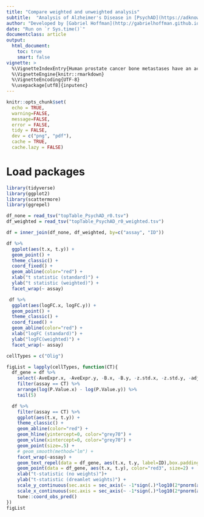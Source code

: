 ```yaml
---
title: "Compare weighted and unweighted analysis"
subtitle:  "Analysis of Alzheimer's Disease in [PsychAD](https://adknowledgeportal.synapse.org/Explore/Projects/DetailsPage?Grant%20Number=R01AG067025)"
author: "Developed by [Gabriel Hoffman](http://gabrielhoffman.github.io/)"
date: "Run on `r Sys.time()`"
documentclass: article
output: 
  html_document:
    toc: true
    smart: false
vignette: >
  %\VignetteIndexEntry{Human prostate cancer bone metastases have an actionable immunosuppressive microenvironment}
  %\VignetteEngine{knitr::rmarkdown}
  %\VignetteEncoding{UTF-8}
  %\usepackage[utf8]{inputenc}
---
```


```r
knitr::opts_chunk$set(
  echo = TRUE,
  warning=FALSE,
  message=FALSE,
  error = FALSE,
  tidy = FALSE,
  dev = c("png", "pdf"),
  cache = TRUE,
  cache.lazy = FALSE)
```

# Load packages
```r
library(tidyverse)
library(ggplot2)
library(scattermore)
library(ggrepel)
```

```r
df_none = read_tsv("topTable_PsychAD_r0.tsv")
df_weighted = read_tsv("topTable_PsychAD_r0_weighted.tsv")

df = inner_join(df_none, df_weighted, by=c("assay", "ID"))
```

```r
df %>%
  ggplot(aes(t.x, t.y)) +
  geom_point() + 
  theme_classic() +
  coord_fixed() +
  geom_abline(color="red") +
  xlab("t statistic (standard)") + 
  ylab("t statistic (weighted)") +
  facet_wrap(~ assay) 

 df %>%
  ggplot(aes(logFC.x, logFC.y)) +
  geom_point() + 
  theme_classic() +
  coord_fixed() +
  geom_abline(color="red") +
  xlab("logFC (standard)") +
  ylab("logFC(weighted)") +
  facet_wrap(~ assay) 
```

```r
cellTypes = c("Olig")

figList = lapply(cellTypes, function(CT){
  df_gene = df %>%
    select(-AveExpr.x, -AveExpr.y, -B.x, -B.y, -z.std.x, -z.std.y, -adj.P.Val.x, -adj.P.Val.y) %>%
    filter(assay == CT) %>%
    arrange(log(P.Value.x) - log(P.Value.y)) %>%
    tail(5)

  df %>%
    filter(assay == CT) %>%
    ggplot(aes(t.x, t.y)) +
    theme_classic() +
    geom_abline(color="red") +
    geom_hline(yintercept=0, color="grey70") +
    geom_vline(xintercept=0, color="grey70") + 
    geom_point(size=.5) + 
    # geom_smooth(method="lm") +
    facet_wrap(~assay) +
    geom_text_repel(data = df_gene, aes(t.x, t.y, label=ID),box.padding = .5, color="red3") +
    geom_point(data = df_gene, aes(t.x, t.y), color="red3", size=2) +
    xlab("t-statistic (no weights)")+
    ylab("t-statistic (dreamlet weights)") +
    scale_y_continuous(sec.axis = sec_axis(~ -1*sign(.)*log10(2*pnorm(abs(.), lower.tail=FALSE)), name="-log10 P")) +
    scale_x_continuous(sec.axis = sec_axis(~ -1*sign(.)*log10(2*pnorm(abs(.), lower.tail=FALSE)), name="-log10 P")) +
    tune::coord_obs_pred() 
})
figList
```